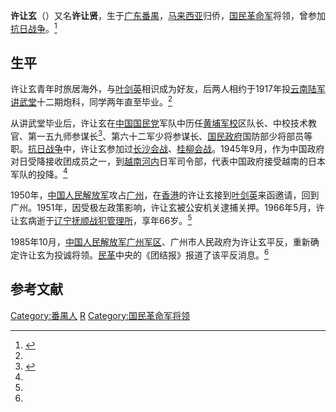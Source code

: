 '''许让玄'''（{{bd|1900年||1966年|5月}}）又名'''许让贤'''，生于[[广东|广东]][[番禺縣|番禺]]，[[马来西亚|马来西亚]]归侨，[[国民革命军|国民革命军]]将领，曾参加[[抗日战争|抗日战争]]。<ref name=hp>{{Cite web |url=http://news.ifeng.com/a/20150401/43456635_0.shtml |title=黄柏军、陈宜颂，与叶剑英情如手足的黄埔教官许让玄，黄埔2014年03期 |accessdate=2015-04-01 |archive-date=2015-04-01 |archive-url=https://web.archive.org/web/20150401204138/http://news.ifeng.com/a/20150401/43456635_0.shtml |dead-url=no }}</ref>

==生平==
许让玄青年时旅居海外，与[[叶剑英|叶剑英]]相识成为好友，后两人相约于1917年投[[云南陆军讲武堂|云南陆军讲武堂]]十二期炮科，同学两年直至毕业。<ref name=hp/>

从讲武堂毕业后，许让玄在[[中国国民党|中国国民党]]军队中历任[[黄埔军校|黄埔军校]]区队长、中校技术教官、第一五九师参谋长<ref>{{Cite web |url=http://www.bhlib.com/show.asp?id=8108&Page=2 |title=一九三六年“北海事件”始末，北海文史第一辑 |accessdate=2015-04-01 |archive-date=2015-04-02 |archive-url=https://web.archive.org/web/20150402205721/http://www.bhlib.com/show.asp?id=8108&Page=2 |dead-url=yes }}</ref>、第六十二军少将参谋长、[[国民政府|国民政府]]国防部少将部员等职。[[抗日战争|抗日战争]]中，许让玄参加过[[长沙会战|长沙会战]]、[[桂柳会战|桂柳会战]]。1945年9月，作为中国政府对日受降接收团成员之一，到[[越南|越南]][[河内|河内]]日军司令部，代表中国政府接受越南的日本军队的投降。<ref name=hp/>

1950年，[[中国人民解放军|中国人民解放军]]攻占[[广州|广州]]，在[[香港|香港]]的许让玄接到[[叶剑英|叶剑英]]来函邀请，回到广州。1951年，因受极左政策影响，许让玄被公安机关逮捕关押。1966年5月，许让玄病逝于[[辽宁|辽宁]][[抚顺战犯管理所|抚顺战犯管理所]]，享年66岁。<ref name=hp/>

1985年10月，[[中国人民解放军广州军区|中国人民解放军广州军区]]、广州市人民政府为许让玄平反，重新确定许让玄为投诚将领。[[民革|民革]]中央的《团结报》报道了该平反消息。<ref name=hp/>

==参考文献==
{{reflist}}

{{DEFAULTSORT:Xu许}}
[[Category:番禺人|Category:番禺人]]
[[Category:许姓|R]]
[[Category:国民革命军将领|Category:国民革命军将领]]